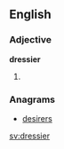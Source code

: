 ==English==

===Adjective===
'''dressier'''

# {{en-comparative of|dressy}}

===Anagrams===
* [[desirers#English|desirers]]

[[sv:dressier]]